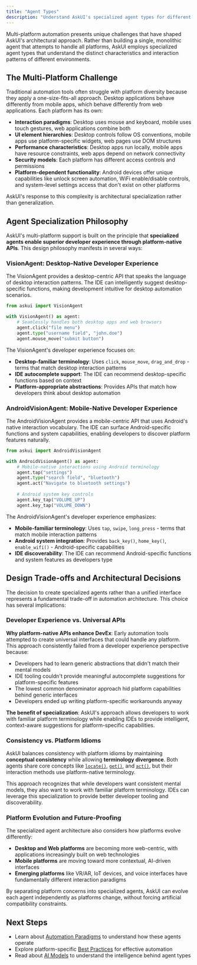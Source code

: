 ---
title: "Agent Types"
description: "Understand AskUI's specialized agent types for different platforms"
---

Multi-platform automation presents unique challenges that have shaped AskUI's architectural approach. Rather than building a single, monolithic agent that attempts to handle all platforms, AskUI employs specialized agent types that understand the distinct characteristics and interaction patterns of different environments.

## The Multi-Platform Challenge

Traditional automation tools often struggle with platform diversity because they apply a one-size-fits-all approach. Desktop applications behave differently from mobile apps, which behave differently from web applications. Each platform has its own:

- **Interaction paradigms**: Desktop uses mouse and keyboard, mobile uses touch gestures, web applications combine both
- **UI element hierarchies**: Desktop controls follow OS conventions, mobile apps use platform-specific widgets, web pages use DOM structures
- **Performance characteristics**: Desktop apps run locally, mobile apps have resource constraints, web apps depend on network connectivity
- **Security models**: Each platform has different access controls and permissions
- **Platform-dependent functionality**: Android devices offer unique capabilities like unlock screen automation, WiFi enable/disable controls, and system-level settings access that don't exist on other platforms

AskUI's response to this complexity is architectural specialization rather than generalization.

## Agent Specialization Philosophy

AskUI's multi-platform support is built on the principle that **specialized agents enable superior developer experience through platform-native APIs**. This design philosophy manifests in several ways:

### VisionAgent: Desktop-Native Developer Experience

The VisionAgent provides a desktop-centric API that speaks the language of desktop interaction patterns. The IDE can intelligently suggest desktop-specific functions, making development intuitive for desktop automation scenarios.

```python
from askui import VisionAgent

with VisionAgent() as agent:
    # Seamlessly handles both desktop apps and web browsers
    agent.click("file menu")
    agent.type("username field", "john.doe")
    agent.mouse_move("submit button")
```

The VisionAgent's developer experience focuses on:
- **Desktop-familiar terminology**: Uses `click`, `mouse_move`, `drag_and_drop` - terms that match desktop interaction patterns
- **IDE autocomplete support**: The IDE can recommend desktop-specific functions based on context
- **Platform-appropriate abstractions**: Provides APIs that match how developers think about desktop automation

### AndroidVisionAgent: Mobile-Native Developer Experience

The AndroidVisionAgent provides a mobile-centric API that uses Android's native interaction vocabulary. The IDE can surface Android-specific functions and system capabilities, enabling developers to discover platform features naturally.

```python
from askui import AndroidVisionAgent

with AndroidVisionAgent() as agent:
    # Mobile-native interactions using Android terminology
    agent.tap("settings")
    agent.type("search field", "bluetooth")
    agent.act("Navigate to bluetooth settings")
    
    # Android system key controls
    agent.key_tap("VOLUME_UP")
    agent.key_tap("VOLUME_DOWN")
```

The AndroidVisionAgent's developer experience emphasizes:
- **Mobile-familiar terminology**: Uses `tap`, `swipe`, `long_press` - terms that match mobile interaction patterns
- **Android system integration**: Provides `back_key()`, `home_key()`, `enable_wifi()` - Android-specific capabilities
- **IDE discoverability**: The IDE can recommend Android-specific functions and system features as developers type

## Design Trade-offs and Architectural Decisions

The decision to create specialized agents rather than a unified interface represents a fundamental trade-off in automation architecture. This choice has several implications:

### Developer Experience vs. Universal APIs

**Why platform-native APIs enhance DevEx**: Early automation tools attempted to create universal interfaces that could handle any platform. This approach consistently failed from a developer experience perspective because:
- Developers had to learn generic abstractions that didn't match their mental models
- IDE tooling couldn't provide meaningful autocomplete suggestions for platform-specific features
- The lowest common denominator approach hid platform capabilities behind generic interfaces
- Developers ended up writing platform-specific workarounds anyway

**The benefit of specialization**: AskUI's approach allows developers to work with familiar platform terminology while enabling IDEs to provide intelligent, context-aware suggestions for platform-specific capabilities.

### Consistency vs. Platform Idioms

AskUI balances consistency with platform idioms by maintaining **conceptual consistency** while allowing **terminology divergence**. Both agents share core concepts like [`locate()`](/04-reference/01-agent-frameworks/02-python/02-vision-agent-api/agent#locate), [`get()`](/04-reference/01-agent-frameworks/02-python/02-vision-agent-api/agent#get), and [`act()`](/04-reference/01-agent-frameworks/02-python/02-vision-agent-api/agent#act), but their interaction methods use platform-native terminology.

This approach recognizes that while developers want consistent mental models, they also want to work with familiar platform terminology. IDEs can leverage this specialization to provide better developer tooling and discoverability.

### Platform Evolution and Future-Proofing

The specialized agent architecture also considers how platforms evolve differently:

- **Desktop and Web platforms** are becoming more web-centric, with applications increasingly built on web technologies
- **Mobile platforms** are moving toward more contextual, AI-driven interfaces
- **Emerging platforms** like VR/AR, IoT devices, and voice interfaces have fundamentally different interaction paradigms

By separating platform concerns into specialized agents, AskUI can evolve each agent independently as platforms change, without forcing artificial compatibility constraints.

## Next Steps

- Learn about [Automation Paradigms](/03-explanation/01-foundations/automation-paradigms) to understand how these agents operate
- Explore platform-specific [Best Practices](/03-explanation/02-best-practices/01-element-selection/01-element-selection) for effective automation
- Read about [AI Models](/03-explanation/03-ai-models/01-grounding-models) to understand the intelligence behind agent types
